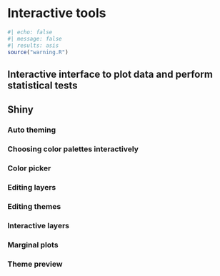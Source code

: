 # Interactive tools {#sec-interactive-tools}

```r
#| echo: false
#| message: false
#| results: asis
source("warning.R")
```

## Interactive interface to plot data and perform statistical tests

## Shiny

### Auto theming

### Choosing color palettes interactively

### Color picker

### Editing layers

### Editing themes

### Interactive layers

### Marginal plots

### Theme preview
